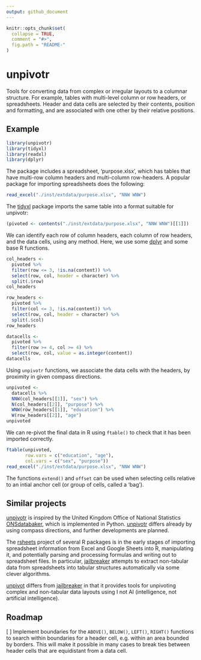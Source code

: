 ```yaml
---
output: github_document
---
```


<!-- README.md is generated from README.Rmd. Please edit that file -->

```r
knitr::opts_chunk$set(
  collapse = TRUE,
  comment = "#>",
  fig.path = "README-"
)
```

# unpivotr

Tools for converting data from complex or irregular layouts to a columnar
structure.  For example, tables with multi-level column or row headers, or
spreadsheets.  Header and data cells are selected by their contents, position
and formatting, and are associated with one other by their relative positions.

## Example

```r
library(unpivotr)
library(tidyxl)
library(readxl)
library(dplyr)
```

The package includes a spreadsheet, 'purpose.xlsx', which has tables that have
multi-row column headers and multi-column row-headers.  A popular package for
importing spreadsheets does the following:

```r
read_excel("./inst/extdata/purpose.xlsx", "NNW WNW")
```

The [tidyxl](https://github.com/nacnudus/tidyxl) package imports the same table
into a format suitable for unpivotr:

```r
(pivoted <- contents("./inst/extdata/purpose.xlsx", "NNW WNW")[[1]])
```

We can identify each row of column headers, each column of row headers, and the
data cells, using any method.  Here, we use some
[dplyr](https://github.com/hadley/dplyr) and some base R functions.

```r
col_headers <- 
  pivoted %>%
  filter(row <= 3, !is.na(content)) %>%
  select(row, col, header = character) %>%
  split(.$row)
col_headers 

row_headers <- 
  pivoted %>%
  filter(col <= 3, !is.na(content)) %>%
  select(row, col, header = character) %>%
  split(.$col)
row_headers

datacells <- 
  pivoted %>%
  filter(row >= 4, col >= 4) %>%
  select(row, col, value = as.integer(content))
datacells
```

Using `unpivotr` functions, we associate the data cells with the headers, by
proximity in given compass directions.

```r
unpivoted <- 
  datacells %>%
  NNW(col_headers[[1]], "sex") %>%
  N(col_headers[[2]], "purpose") %>%
  WNW(row_headers[[1]], "education") %>% 
  W(row_headers[[2]], "age")
unpivoted
```

We can re-pivot the final data in R using `ftable()` to check that it has been
imported correctly.

```r
ftable(unpivoted, 
       row.vars = c("education", "age"),
       col.vars = c("sex", "purpose"))
read_excel("./inst/extdata/purpose.xlsx", "NNW WNW")
```

The functions `extend()` and `offset` can be used when selecting cells relative
to an intial anchor cell (or group of cells, called a 'bag').

## Similar projects

[unpivotr](https://github.com/nacnudus/unpivotr) is inspired by the United
Kingdom Office of National Statistics
[ONSdatabaker](https://github.com/ONS-OpenData/ONSdatabaker), which is
implemented in Python.  [unpivotr](https://github.com/nacnudus/unpivotr) differs
already by using compass directions, and further developments are planned.

The [rsheets](https://github.com/rsheets) project of several R packages is in
the early stages of importing spreadsheet information from Excel and Google
Sheets into R, manipulating it, and potentially parsing and processing formulas
and writing out to spreadsheet files.  In particular,
[jailbreaker](https://github.com/rsheets/jailbreakr) attempts to extract
non-tabular data from spreadsheets into tabular structures automatically via
some clever algorithms.

[unpivot](https://github.com/nacnudus/unpivotr) differs from
[jailbreaker](https://github.com/rsheets/jailbreakr) in that it provides tools
for unpivoting complex and non-tabular data layouts using I not AI
(intelligence, not artificial intelligence).

## Roadmap

[ ] Implement boundaries for the `ABOVE()`, `BELOW()`, `LEFT()`, `RIGHT()`
functions to search within boundaries for a header cell, e.g. within an area
bounded by borders.  This will make it possible in many cases to break ties
between header cells that are equidistant from a data cell.
